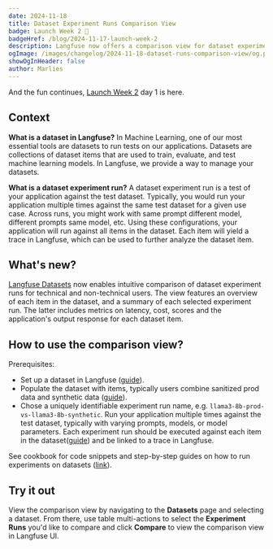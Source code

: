 ```yaml
---
date: 2024-11-18
title: Dataset Experiment Runs Comparison View
badge: Launch Week 2 🚀
badgeHref: /blog/2024-11-17-launch-week-2
description: Langfuse now offers a comparison view for dataset experiment runs. Compare your application runs on the same test dataset, view metrics, and peek into details of each dataset item across runs.
ogImage: /images/changelog/2024-11-18-dataset-runs-comparison-view/og.png
showOgInHeader: false
author: Marlies
---
```



<ChangelogHeader />

And the fun continues, [Launch Week 2](/blog/2024-11-17-launch-week-2) day 1 is here. 

## Context

**What is a dataset in Langfuse?** In Machine Learning, one of our most essential tools are datasets to run tests on our applications. Datasets are collections of dataset items that are used to train, evaluate, and test machine learning models. In Langfuse, we provide a way to manage your datasets. 

**What is a dataset experiment run?** A dataset experiment run is a test of your application against the test dataset. Typically, you would run your application multiple times against the same test dataset for a given use case. Across runs, you might work with same prompt different model, different prompts same model, etc. Using these configurations, your application will run against all items in the dataset. Each item will yield a trace in Langfuse, which can be used to further analyze the dataset item.

## What's new?

[Langfuse Datasets](/docs/datasets/overview) now enables intuitive comparison of dataset experiment runs for technical and non-technical users. The view features an overview of each item in the dataset, and a summary of each selected experiment run. The latter includes metrics on latency, cost, scores and the application's output response for each dataset item.

## How to use the comparison view?

Prerequisites:

- Set up a dataset in Langfuse ([guide](/docs/datasets/overview#creating-a-dataset)).
- Populate the dataset with items, typically users combine sanitized prod data and synthetic data ([guide](/docs/datasets/overview#creating-dataset-items)).
- Chose a uniquely identifiable experiment run name, e.g. `llama3-8b-prod-vs-llama3-8b-synthetic`. Run your application multiple times against the test dataset, typically with varying prompts, models, or model parameters. Each experiment run should be executed against each item in the dataset([guide](/docs/datasets/overview#running-dataset-experiment-runs)) and be linked to a trace in Langfuse.

See cookbook for code snippets and step-by-step guides on how to run experiments on datasets ([link](/docs/datasets/python-cookbook)).

## Try it out

View the comparison view by navigating to the **Datasets** page and selecting a dataset. From there, use table multi-actions to select the **Experiment Runs** you'd like to compare and click **Compare** to view the comparison view in Langfuse UI.
